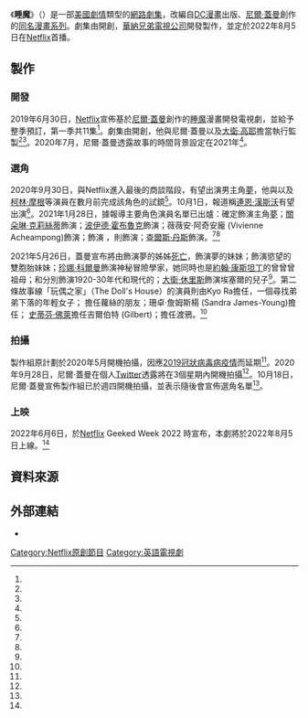 {{Future TV show}}
{{noteTA
|G1=Show
|G2=TV
|G3=Movie
|G4=美國漫畫
}}
{{Infobox television
| show_name          = 睡魔
| original_name      = {{lang|en|''The Sandman''}}
| image              = 
| image_size         =
| caption            =
| genre              = {{Plainlist|
* [[劇情片|劇情]]
}}
| based_on           = {{Based on|[[睡魔|睡魔]]|[[尼爾·蓋曼|尼爾·蓋曼]]}}
| developer          = {{le|艾倫·海恩柏格|Allan Heinberg}}
| starring           = {{Plainlist|
* {{le|湯姆·史特瑞吉|Tom Sturridge}}
* [[關朵琳·克莉絲蒂|關朵琳·克莉絲蒂]]
* [[波伊德·霍布魯克|波伊德·霍布魯克]]
* 薇薇安·阿奇安龐
* {{le|艾辛·查德瑞|Asim Chaudhry}}
* {{le|桑吉夫·巴哈斯卡|Sanjeev Bhaskar}}
* [[查爾斯·丹斯|查爾斯·丹斯]]
* {{le|珂比·霍爾巴普提斯特|Kirby Howell-Baptiste}}
* {{le|梅森·亞歷山大·帕克|Mason Alexander Park}}
* {{le|唐娜·普雷斯頓|Donna Preston}}
* [[珍娜·科爾曼|珍娜·科爾曼]]
* {{le|妮亞·沃爾什|Niamh Walsh}}
* {{le|裘莉·理察森|Joely Richardson}}
* [[大衛·休里斯|大衛·休里斯]]
}}
| composer           =
| country            = {{US}}
| language           = 英語
| num_seasons        = <!--Only increment as a new season premieres, per the documentation of the template!-->
| num_episodes       = <!--Only increment as a new episode premieres, per the documentation of the template!-->
| list_episodes      =
| executive_producer = {{Plainlist|
* 艾倫·海恩柏格
* 尼爾·蓋曼
* [[大衛·S·高耶|大衛·高耶]]
}}
| producer           =
| cinematography     = 
| editor             =
| camera             = 
| runtime            =
| company            = [[華納兄弟電視公司|華納兄弟電視公司]]
| network            = [[Netflix|Netflix]]
| first_aired        = <!--{{Start date|YYYY|MM|DD}}-->
| last_aired         = <!--{{End date|present}}-->
| website            =
| website_title      =
}}

《'''睡魔'''》（{{lang-en|''The Sandman''}}）是一部[[美國|美國]][[劇情片|劇情]]類型的[[網路劇集|網路劇集]]，改編自[[DC漫畫|DC漫畫]]出版、[[尼爾·蓋曼|尼爾·蓋曼]]創作的[[睡魔|同名漫畫系列]]。劇集由{{le|艾倫·海恩柏格|Allan Heinberg}}開創，[[華納兄弟電視公司|華納兄弟電視公司]]開發製作，並定於2022年8月5日在[[Netflix|Netflix]]首播。

== 製作 ==
=== 開發 ===
2019年6月30日，[[Netflix|Netflix]]宣佈基於[[尼爾·蓋曼|尼爾·蓋曼]]創作的[[睡魔|睡魔]]漫畫開發電視劇，並給予整季預訂，第一季共11集<ref name="PickUp" />。劇集由{{le|艾倫·海恩柏格|Allan Heinberg}}開創，他與尼爾·蓋曼以及[[大衛·S·高耶|大衛·高耶]]擔當執行監製<ref name="SeriesOrder" /><ref name="SeriesOrder2" />。2020年7月，尼爾·蓋曼透露故事的時間背景設定在2021年<ref name="FilmingDelayed" />。

=== 選角 ===
2020年9月30日，{{le|湯姆·史特瑞吉|Tom Sturridge}}與Netflix進入最後的商談階段，有望出演男主角[[夢_(角色)|夢]]，他與{{le|湯姆·約克 (演員)|Tom York (actor)|湯姆·約克}}以及[[柯林·摩根|柯林·摩根]]等演員在數月前完成該角色的試鏡<ref name="SturridgeTalks" />。10月1日，報道稱[[連恩·漢斯沃|連恩·漢斯沃]]有望出演{{le|柯林斯 (漫畫)|Corinthian|柯林斯}}<ref name="HemsworthTalks" />。2021年1月28日，據報導主要角色演員名單已出爐：{{le|湯姆·史特瑞吉|Tom Sturridge}}確定飾演主角[[夢_(角色)|夢]]；[[關朵琳·克莉絲蒂|關朵琳·克莉絲蒂]]飾演{{link-en|路西法 (DC漫畫)|Lucifer (DC Comics)|路西法}}；[[波伊德·霍布魯克|波伊德·霍布魯克]]飾演{{le|哥林多人|Corinthian (comics)}}；薇薇安·阿奇安龐 (Vivienne Acheampong)飾演{{link-en|路西安 （DC漫畫）|List of The Sandman characters#Lucien|路西安}}；{{le|艾辛·查德瑞|Asim Chaudhry}}飾演{{le|亞伯 (DC漫畫)|Abel (DC Comics)|亞伯}} ，{{le|桑吉夫·巴哈斯卡|Sanjeev Bhaskar}}則飾演{{link-en|該隱 （DC漫畫）|Cain (DC Comics|該隱}}；[[查爾斯·丹斯|查爾斯·丹斯]]飾演{{le|羅德瑞克·伯吉斯|List of The Sandman characters#Roderick Burgess}}。<ref name="CastVariety2020" /><ref name="Netflixcasting2021" />

2021年5月26日，蓋曼宣布將由{{le|珂比·霍爾巴普提斯特|Kirby Howell-Baptiste}}飾演夢的姊姊[[死亡_(DC漫畫)|死亡]]，{{le|梅森·亞歷山大·帕克|Mason Alexander Park}}飾演夢的妹妹{{le|慾望 (DC漫畫)|Endless (comics)#Desire|慾望}}；{{le|唐娜·普雷斯頓|Donna Preston}}飾演慾望的雙胞胎妹妹{{le|絕望 (DC漫畫)|Endless (comics)#Despair|絕望}}；[[珍娜·科爾曼|珍娜·科爾曼]]飾演神秘冒險學家{{le|喬漢娜·康斯坦丁|List of The Sandman characters#Johanna Constantine|喬漢娜·康斯坦丁}}，她同時也是[[約翰·康斯坦丁|約翰·康斯坦丁]]的曾曾曾祖母；{{le|妮亞·沃爾什|Niamh Walsh}}和{{le|裘莉·理察森|Joely Richardson}}分別飾演1920-30年代和現代的{{le|埃塞爾·克里普斯|List of The Sandman characters#Ethel Cripps}}；[[大衛·休里斯|大衛·休里斯]]飾演埃塞爾的兒子{{link-en|約翰·迪伊|Doctor Destiny}}<ref name="Netflixcasting2021"/>。第二條故事線「玩偶之家」（The Doll's House）的演員則由Kyo Ra擔任{{le|蘿絲·沃克|List of The Sandman characters#Rose Walker|蘿絲·沃克}}，一個尋找弟弟下落的年輕女子；{{le|蕾贊·賈瑪爾|Razane Jammal}} 擔任蘿絲的朋友{{le|麗塔·霍爾|Fury (DC Comics)}}；珊卓·詹姆斯楊 (Sandra James-Young)擔任{{le|莤妮蒂·金凱德|List of The Sandman characters#Unity Kinkaid}}； [[史蒂芬·佛萊|史蒂芬·佛萊]]擔任吉爾伯特 (Gilbert)；{{le|巴頓·奧斯華|Patton Oswalt}}擔任渡鴉{{link-en|馬修|Matthew Cable}}。<ref name="Netflixcasting2021"/>

=== 拍攝 ===
製作組原計劃於2020年5月開機拍攝，因應[[2019冠狀病毒病疫情|2019冠狀病毒病疫情]]而延期<ref name="FilmingDelayed" />。2020年9月28日，尼爾·蓋曼在個人[[Twitter|Twitter]]透露將在3個星期內開機拍攝<ref name="FilmingGaiman" />。10月18日，尼爾·蓋曼宣佈製作組已於週四開機拍攝，並表示隨後會宣佈選角名單<ref name="Filming" />。

===上映===
2022年6月6日，於[[Netflix|Netflix]] Geeked Week 2022 時宣布，本劇將於2022年8月5日上線。<ref name="TheSandmanOnGeekedWeek" />

== 資料來源 ==
{{Reflist|30em|refs=

<!-- DEVELOPMENT -->

<ref name="PickUp">{{cite web|url=https://www.hollywoodreporter.com/live-feed/sandman-tv-series-neil-gaiman-david-goyer-a-go-at-netflix-1220761|title='Sandman' TV Series From Neil Gaiman, David Goyer — With Huge Price Tag — a Go at Netflix|work=[[The_Hollywood_Reporter|The Hollywood Reporter]]|first=Lesley|last=Goldberg|date=2019-06-30|accessdate=2019-07-01|language=en-US|archive-date=2020-11-21|archive-url=https://web.archive.org/web/20201121035748/https://www.hollywoodreporter.com/live-feed/sandman-tv-series-neil-gaiman-david-goyer-a-go-at-netflix-1220761|dead-url=no}}</ref>

<ref name="SeriesOrder">{{cite web|url=https://deadline.com/2019/07/netflix-warner-bros-tv-sandman-adaptation-neil-gaiman-david-goyer-1202640201/|title=Netflix Orders 'The Sandman' Series Based On Neil Gaiman's DC Comic – Update|work=[[Deadline_Hollywood|Deadline Hollywood]]|first=Dino-Ray|last=Ramos|date=2019-07-01|accessdate=2019-07-01|language=en-US|archive-date=2019-07-01|archive-url=https://web.archive.org/web/20190701230612/https://deadline.com/2019/07/netflix-warner-bros-tv-sandman-adaptation-neil-gaiman-david-goyer-1202640201/|dead-url=no}}</ref>

<ref name="SeriesOrder2">{{cite web|url=https://comicbook.com/dc/2019/07/01/sandman-series-netflix-neil-gaiman-david-s-goyer-confirmed/|title=Netflix Officially Orders The Sandman Series From Neil Gaiman and David S. Goyer|work=ComicBook.com|first=Patrick|last=Cavanaugh|date=2019-07-01|accessdate=2019-07-01|language=en-US|archive-date=2019-07-01|archive-url=https://web.archive.org/web/20190701234100/https://comicbook.com/dc/2019/07/01/sandman-series-netflix-neil-gaiman-david-s-goyer-confirmed/|dead-url=no}}</ref>

<!-- CAST -->

<ref name="SturridgeTalks">{{Cite web|url=https://collider.com/the-sandman-netflix-dream-actor-tom-sturridge/|title=Exclusive: 'The Sandman' Netflix Series Eyes Tom Sturridge to Star as Dream|work=[[Collider|Collider]]|first1=Jeff|last1=Sneider|date=2020-09-30|access-date=2020-10-19|language=en-US|archive-date=2020-11-18|archive-url=https://web.archive.org/web/20201118151610/https://collider.com/the-sandman-netflix-dream-actor-tom-sturridge/|dead-url=no}}</ref>

<ref name="HemsworthTalks">{{Cite web|url=https://screenrant.com/sandman-show-villain-cast-liam-hemsworth-rumors/|title=Sandman Show Villain Casting Shortlist Reportedly Includes Liam Hemsworth|work=Screen Rant|first1=Daniel|last1=Gillespie|date=2020-10-01|access-date=2020-10-19|language=en-US|archive-date=2020-10-30|archive-url=https://web.archive.org/web/20201030083741/https://screenrant.com/sandman-show-villain-cast-liam-hemsworth-rumors/|dead-url=no}}</ref>

<ref name="Netflixcasting2021">{{cite web |author1=Neil Gaiman |title=《The Sandman》最新選角及背後故事 |url=https://about.netflix.com/zh_tw/news/the-sandman-latest-castings-and-the-stories-behind-them |website=About Netflix |accessdate=2021-06-12 |archive-date=2021-06-12 |archive-url=https://web.archive.org/web/20210612044559/https://about.netflix.com/zh_tw/news/the-sandman-latest-castings-and-the-stories-behind-them |dead-url=no }}</ref>

<ref name="CastVariety2020">{{cite news |author1=Joe Otterson |title=‘Sandman’ Netflix Series Casts Tom Sturridge as Dream, Adds Gwendoline Christie, Charles Dance |url=https://variety.com/2021/tv/news/sandman-netflix-series-cast-1234894383/ |accessdate=2021-06-12 |work=Variety |archive-date=2021-01-31 |archive-url=https://web.archive.org/web/20210131223817/https://variety.com/2021/tv/news/sandman-netflix-series-cast-1234894383/ |dead-url=no }}</ref>

<!-- FILMING -->

<ref name="FilmingDelayed">{{Cite web|url=https://www.digitalspy.com/tv/ustv/a33359669/neil-gaiman-update-netflix-the-sandman/|title=Neil Gaiman offers update on Netflix's The Sandman|work=[[Digital_Spy|Digital Spy]]|first1=Louise|last1=McCreesh|first2=Catherine|last2=Earp|date=2020-07-19|access-date=2020-07-21|language=en-US|archive-date=2020-07-21|archive-url=https://web.archive.org/web/20200721001035/https://www.digitalspy.com/tv/ustv/a33359669/neil-gaiman-update-netflix-the-sandman/|dead-url=no}}</ref>

<ref name="FilmingGaiman">{{Cite web|url=https://www.digitalspy.com/tv/ustv/a34190216/netflix-the-sandman-neil-gaiman-filming-update/|title=The Sandman's Neil Gaiman shares major update on long-awaited Netflix series|work=[[Digital_Spy|Digital Spy]]|first1=Dan|last1=Seddon|date=2020-09-28|access-date=2020-09-29|language=en-US|archive-date=2021-02-03|archive-url=https://web.archive.org/web/20210203014221/https://www.digitalspy.com/tv/ustv/a34190216/netflix-the-sandman-neil-gaiman-filming-update/|dead-url=no}}</ref>

<ref name="Filming">{{Cite web|url=https://comicbook.com/tv-shows/news/the-sandman-netflix-begins-filming-neil-gaiman-cast/|title=Netflix's Sandman Series Begins Filming, Neil Gaiman Teasing Casting Announcements|work=Comicbook.com|first1=Jamie|last1=Lovett|date=2020-10-18|access-date=2020-10-19|language=en-US|archive-date=2020-10-20|archive-url=https://web.archive.org/web/20201020230138/https://comicbook.com/tv-shows/news/the-sandman-netflix-begins-filming-neil-gaiman-cast/|dead-url=no}}</ref>

<ref name="TheSandmanOnGeekedWeek">{{Cite web|author= ROXY SIMONS|url=https://www.newsweek.com/sandman-netflix-allan-heinberg-david-s-goyer-interview-neil-gaiman-release-date-cast-trailer-plot-1713376|title='The Sandman' Creators Share All You Need to Know About Netflix Adaptation|work=Newsweek|date=2022-06-07|access-date=2022-06-07|language=en-US}}</ref>

}}

== 外部連結 ==
* {{Netflix title|81150303}}
{{imdb title|tt1751634}}

{{DC Comics TV}}
{{The Sandman (DC Comics)}}
{{Netflix original upcoming series}}
{{DEFAULTSORT:Sandman, The}}
[[Category:Netflix原創節目|Category:Netflix原創節目]]
[[Category:英語電視劇|Category:英語電視劇]]